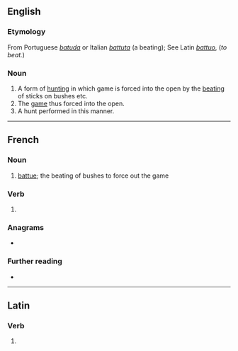 ==English==

===Etymology===
From Portuguese ''[[batuda]]'' or Italian ''[[battuta]]'' (a beating); See Latin ''[[battuo]]'', (''to beat.'')

===Noun===
{{en-noun|-}}

# A form of [[hunting]] in which game is forced into the open by the [[beating]] of sticks on bushes etc.
# The [[game]] thus forced into the open.
# A hunt performed in this manner.

----

==French==

===Noun===
{{fr-noun|f}}
# [[#English|battue]]; the beating of bushes to force out the game

===Verb===
{{head|fr|past participle form}}

# {{feminine singular past participle of|battre|lang=fr|nocat=1}}

===Anagrams===
* {{l|fr|ébattu}}

===Further reading===
* {{R:TLFi}}

----

==Latin==

===Verb===
{{la-verb-form|battue}}

# {{conjugation of|battuō||2|s|pres|act|imp|lang=la}}